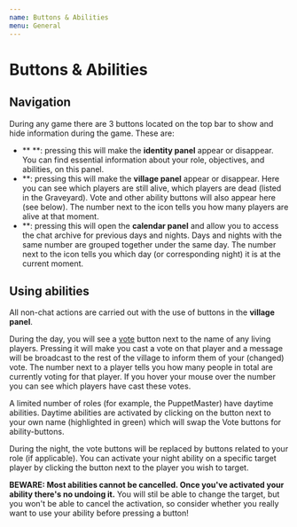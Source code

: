 ```yaml
---
name: Buttons & Abilities
menu: General
---
```


# Buttons & Abilities

## Navigation

During any game there are 3 buttons located on the top bar to show and
hide information during the game. These are:

  - ** **: pressing this will make the **identity panel** appear or
    disappear. You can find essential information about your role,
    objectives, and abilities, on this panel.
  - **: pressing this will make the **village panel** appear or
    disappear. Here you can see which players are still alive, which
    players are dead (listed in the Graveyard). Vote and other ability
    buttons will also appear here (see below). The number next to the
    icon tells you how many players are alive at that moment.
  - **: pressing this will open the **calendar panel** and allow you to
    access the chat archive for previous days and nights. Days and
    nights with the same number are grouped together under the same day.
    The number next to the icon tells you which day (or corresponding
    night) it is at the current moment.

## Using abilities

All non-chat actions are carried out with the use of buttons in the
**village panel**.

During the day, you will see a [vote](#) button next to the name of any
living players. Pressing it will make you cast a vote on that player and
a message will be broadcast to the rest of the village to inform them of
your (changed) vote. The number next to a player tells you how many
people in total are currently voting for that player. If you hover your
mouse over the number you can see which players have cast these votes.

A limited number of roles (for example, the PuppetMaster) have daytime
abilities. Daytime abilities are activated by clicking on the button
next to your own name (highlighted in green) which will swap the Vote
buttons for ability-buttons.

During the night, the vote buttons will be replaced by buttons related
to your role (if applicable). You can activate your night ability on a
specific target player by clicking the button next to the player you
wish to target.

**BEWARE: Most abilities cannot be cancelled. Once you've activated your
ability there's no undoing it.** You will stil be able to change the
target, but you won't be able to cancel the activation, so consider
whether you really want to use your ability before pressing a button\!
